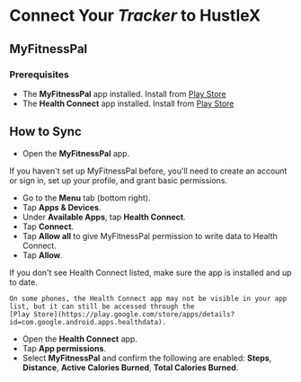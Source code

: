 
# Connect Your *Tracker* to HustleX

## MyFitnessPal

### Prerequisites

- The **MyFitnessPal** app installed. Install from [Play Store](https://play.google.com/store/apps/details?id=com.myfitnesspal.android)
- The **Health Connect** app installed. Install from [Play Store](https://play.google.com/store/apps/details?id=com.google.android.apps.healthdata)

## How to Sync

- Open the **MyFitnessPal** app.

<Note>If you haven't set up MyFitnessPal before, you'll need to create an account or sign in, set up your profile, and
	grant basic permissions.</Note>

- Go to the **Menu** tab (bottom right).
- Tap **Apps & Devices**.
- Under **Available Apps**, tap **Health Connect**.
- Tap **Connect**.
- Tap **Allow all** to give MyFitnessPal permission to write data to Health Connect.
- Tap **Allow**.

<Note>
	If you don't see Health Connect listed, make sure the app is installed and up to date.

	On some phones, the Health Connect app may not be visible in your app list, but it can still be accessed through the
	[Play Store](https://play.google.com/store/apps/details?id=com.google.android.apps.healthdata).
</Note>

- Open the **Health Connect** app.
- Tap **App permissions**.
- Select **MyFitnessPal** and confirm the following are enabled: **Steps**, **Distance**, **Active Calories Burned**, **Total Calories Burned**.
